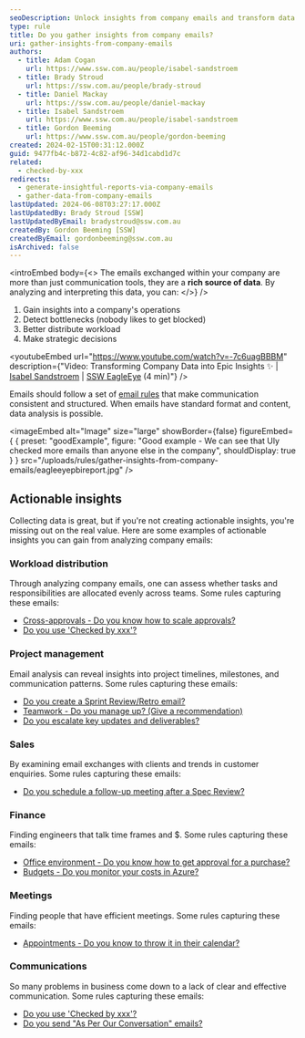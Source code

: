 ```yaml
---
seoDescription: Unlock insights from company emails and transform data into actionable decisions with SSW EagleEye's email analysis.
type: rule
title: Do you gather insights from company emails?
uri: gather-insights-from-company-emails
authors:
  - title: Adam Cogan
    url: https://www.ssw.com.au/people/isabel-sandstroem
  - title: Brady Stroud
    url: https://ssw.com.au/people/brady-stroud
  - title: Daniel Mackay
    url: https://ssw.com.au/people/daniel-mackay
  - title: Isabel Sandstroem
    url: https://www.ssw.com.au/people/isabel-sandstroem
  - title: Gordon Beeming
    url: https://www.ssw.com.au/people/gordon-beeming
created: 2024-02-15T00:31:12.000Z
guid: 9477fb4c-b872-4c82-af96-34d1cabd1d7c
related:
  - checked-by-xxx
redirects:
  - generate-insightful-reports-via-company-emails
  - gather-data-from-company-emails
lastUpdated: 2024-06-08T03:27:17.000Z
lastUpdatedBy: Brady Stroud [SSW]
lastUpdatedByEmail: bradystroud@ssw.com.au
createdBy: Gordon Beeming [SSW]
createdByEmail: gordonbeeming@ssw.com.au
isArchived: false
---
```


<introEmbed
  body={<>
The emails exchanged within your company are more than just communication tools, they are a **rich source of data**. By analyzing and interpreting this data, you can:
  </>}
/>
1. Gain insights into a company's operations
2. Detect bottlenecks (nobody likes to get blocked)
3. Better distribute workload
4. Make strategic decisions

<youtubeEmbed url="https://www.youtube.com/watch?v=-7c6uagBBBM" description={"Video: Transforming Company Data into Epic Insights ✨ | [Isabel Sandstroem](https://www.ssw.com.au/people/isabel-sandstroem) | [SSW EagleEye](https://ssweagleeye.com/) (4 min)"} />

Emails should follow a set of [email rules](/rules-to-better-email) that make communication consistent and structured. When emails have standard format and content, data analysis is possible.

<imageEmbed
  alt="Image"
  size="large"
  showBorder={false}
  figureEmbed={ {
    preset: "goodExample",
    figure: "Good example - We can see that Uly checked more emails than anyone else in the company",
    shouldDisplay: true
  } }
  src="/uploads/rules/gather-insights-from-company-emails/eagleeyepbireport.jpg"
/>

## Actionable insights

Collecting data is great, but if you're not creating actionable insights, you're missing out on the real value. Here are some examples of actionable insights you can gain from analyzing company emails:

### Workload distribution

Through analyzing company emails, one can assess whether tasks and responsibilities are allocated evenly across teams. Some rules capturing these emails:

- [Cross-approvals - Do you know how to scale approvals?](/cross-approvals)
- [Do you use 'Checked by xxx'?](/checked-by-xxx)

### Project management

Email analysis can reveal insights into project timelines, milestones, and communication patterns. Some rules capturing these emails:

- [Do you create a Sprint Review/Retro email?](/sprint-review-retro-email)
- [Teamwork - Do you manage up? (Give a recommendation)](/do-you-manage-up)
- [Do you escalate key updates and deliverables?](/escalate-key-updates)

### Sales

By examining email exchanges with clients and trends in customer enquiries. Some rules capturing these emails:

- [Do you schedule a follow-up meeting after a Spec Review?](/schedule-followup-meeting-after-spec-review)

### Finance

Finding engineers that talk time frames and $. Some rules capturing these emails:

- [Office environment - Do you know how to get approval for a purchase?](/purchase-please)
- [Budgets - Do you monitor your costs in Azure?](/azure-budgets)

### Meetings

Finding people that have efficient meetings. Some rules capturing these emails:

- [Appointments - Do you know to throw it in their calendar?](/appointments-throw-it-in-their-calendar)

### Communications

So many problems in business come down to a lack of clear and effective communication. Some rules capturing these emails:

- [Do you use 'Checked by xxx'?](/checked-by-xxx)
- [Do you send "As Per Our Conversation" emails?](/as-per-our-conversation-emails)

<!--
# Anatomy of an EagleEye rule
=============================
What are we looking at? Email
What are the insights? See bullets above
Video
Actionable insights - How we change process off the data
-->

